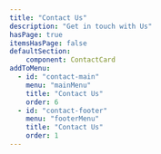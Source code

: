 ```yaml
---
title: "Contact Us"
description: "Get in touch with Us"
hasPage: true
itemsHasPage: false
defaultSection: 
    component: ContactCard
addToMenu:
  - id: "contact-main"
    menu: "mainMenu"
    title: "Contact Us"
    order: 6
  - id: "contact-footer"
    menu: "footerMenu"
    title: "Contact Us"
    order: 1
---
```


  <Section
  variant="secondaryHero"
  heading={[{ text: "Contact Us", tagName: "h1", class: "h1 text-bg" }]}
  description={`Get in touch with ${SiteData.title}`}
/>

<Section childSlotClass="flex" headingAreaClass="text-center" heading="Get in Touch" description="Fill out the form below and we will get back to you as soon as possible.">
<Section
  collection="contact"
  query="getAll"
  heading="Contact Information"
  >
 <ItemsTemplate
  collection="socialMedia"
  query="getAll"
  itemsClass="flex"
  />
  </Section>
  <Section class="bg-light">
    <ContactForm
      name="contact-form"
      enableSuccessBanner={true}
      successBannerMessage="Thank you for your message. We will get in touch with you shortly."
      successBannerClass="p-[var(--spacing-sm)] bg-primary text-bg border border-[var(--color-border)] bg-light-opacity"
    />
    </Section>
     </Section>